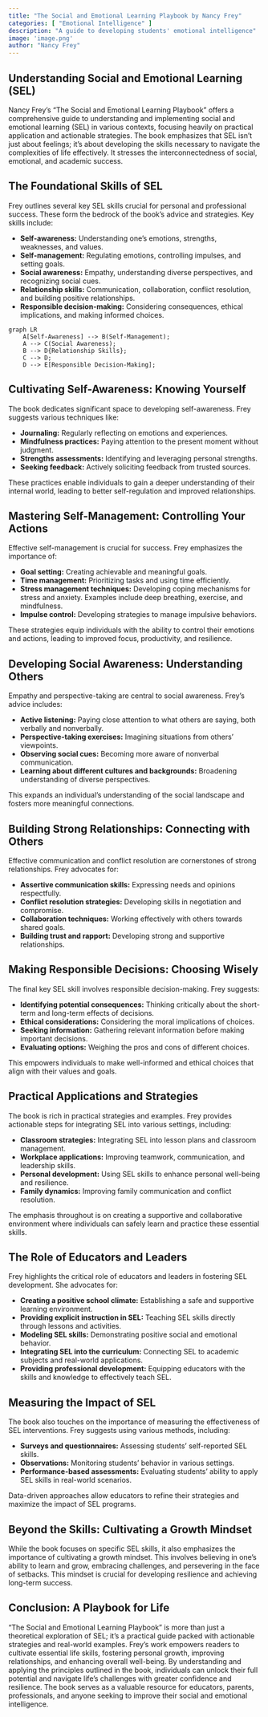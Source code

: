 ```yaml
---
title: "The Social and Emotional Learning Playbook by Nancy Frey"
categories: [ "Emotional Intelligence" ]
description: "A guide to developing students' emotional intelligence"
image: 'image.png'
author: "Nancy Frey"
---
```

## Understanding Social and Emotional Learning (SEL)

Nancy Frey's "The Social and Emotional Learning Playbook" offers a comprehensive guide to understanding and implementing social and emotional learning (SEL) in various contexts, focusing heavily on practical application and actionable strategies.  The book emphasizes that SEL isn't just about feelings; it's about developing the skills necessary to navigate the complexities of life effectively.  It stresses the interconnectedness of social, emotional, and academic success.

## The Foundational Skills of SEL

Frey outlines several key SEL skills crucial for personal and professional success.  These form the bedrock of the book's advice and strategies.  Key skills include:

* **Self-awareness:** Understanding one's emotions, strengths, weaknesses, and values.
* **Self-management:**  Regulating emotions, controlling impulses, and setting goals.
* **Social awareness:**  Empathy, understanding diverse perspectives, and recognizing social cues.
* **Relationship skills:**  Communication, collaboration, conflict resolution, and building positive relationships.
* **Responsible decision-making:**  Considering consequences, ethical implications, and making informed choices.


```mermaid
graph LR
    A[Self-Awareness] --> B(Self-Management);
    A --> C(Social Awareness);
    B --> D{Relationship Skills};
    C --> D;
    D --> E[Responsible Decision-Making];
```

## Cultivating Self-Awareness: Knowing Yourself

The book dedicates significant space to developing self-awareness.  Frey suggests various techniques like:

* **Journaling:** Regularly reflecting on emotions and experiences.
* **Mindfulness practices:**  Paying attention to the present moment without judgment.
* **Strengths assessments:** Identifying and leveraging personal strengths.
* **Seeking feedback:**  Actively soliciting feedback from trusted sources.

These practices enable individuals to gain a deeper understanding of their internal world, leading to better self-regulation and improved relationships.

## Mastering Self-Management:  Controlling Your Actions

Effective self-management is crucial for success. Frey emphasizes the importance of:

* **Goal setting:**  Creating achievable and meaningful goals.
* **Time management:**  Prioritizing tasks and using time efficiently.
* **Stress management techniques:**  Developing coping mechanisms for stress and anxiety.  Examples include deep breathing, exercise, and mindfulness.
* **Impulse control:**  Developing strategies to manage impulsive behaviors.

These strategies equip individuals with the ability to control their emotions and actions, leading to improved focus, productivity, and resilience.

## Developing Social Awareness: Understanding Others

Empathy and perspective-taking are central to social awareness.  Frey's advice includes:

* **Active listening:**  Paying close attention to what others are saying, both verbally and nonverbally.
* **Perspective-taking exercises:**  Imagining situations from others' viewpoints.
* **Observing social cues:**  Becoming more aware of nonverbal communication.
* **Learning about different cultures and backgrounds:**  Broadening understanding of diverse perspectives.

This expands an individual's understanding of the social landscape and fosters more meaningful connections.

## Building Strong Relationships: Connecting with Others

Effective communication and conflict resolution are cornerstones of strong relationships.  Frey advocates for:

* **Assertive communication skills:** Expressing needs and opinions respectfully.
* **Conflict resolution strategies:**  Developing skills in negotiation and compromise.
* **Collaboration techniques:**  Working effectively with others towards shared goals.
* **Building trust and rapport:**  Developing strong and supportive relationships.


## Making Responsible Decisions:  Choosing Wisely

The final key SEL skill involves responsible decision-making.  Frey suggests:

* **Identifying potential consequences:**  Thinking critically about the short-term and long-term effects of decisions.
* **Ethical considerations:**  Considering the moral implications of choices.
* **Seeking information:**  Gathering relevant information before making important decisions.
* **Evaluating options:**  Weighing the pros and cons of different choices.

This empowers individuals to make well-informed and ethical choices that align with their values and goals.

## Practical Applications and Strategies

The book is rich in practical strategies and examples. Frey provides actionable steps for integrating SEL into various settings, including:

* **Classroom strategies:**  Integrating SEL into lesson plans and classroom management.
* **Workplace applications:**  Improving teamwork, communication, and leadership skills.
* **Personal development:**  Using SEL skills to enhance personal well-being and resilience.
* **Family dynamics:**  Improving family communication and conflict resolution.

The emphasis throughout is on creating a supportive and collaborative environment where individuals can safely learn and practice these essential skills.


##  The Role of Educators and Leaders

Frey highlights the critical role of educators and leaders in fostering SEL development.  She advocates for:

* **Creating a positive school climate:**  Establishing a safe and supportive learning environment.
* **Providing explicit instruction in SEL:**  Teaching SEL skills directly through lessons and activities.
* **Modeling SEL skills:**  Demonstrating positive social and emotional behavior.
* **Integrating SEL into the curriculum:**  Connecting SEL to academic subjects and real-world applications.
* **Providing professional development:**  Equipping educators with the skills and knowledge to effectively teach SEL.


## Measuring the Impact of SEL

The book also touches on the importance of measuring the effectiveness of SEL interventions.  Frey suggests using various methods, including:

* **Surveys and questionnaires:**  Assessing students' self-reported SEL skills.
* **Observations:**  Monitoring students' behavior in various settings.
* **Performance-based assessments:**  Evaluating students' ability to apply SEL skills in real-world scenarios.

Data-driven approaches allow educators to refine their strategies and maximize the impact of SEL programs.

##  Beyond the Skills: Cultivating a Growth Mindset

While the book focuses on specific SEL skills, it also emphasizes the importance of cultivating a growth mindset.  This involves believing in one's ability to learn and grow, embracing challenges, and persevering in the face of setbacks.  This mindset is crucial for developing resilience and achieving long-term success.


## Conclusion:  A Playbook for Life

"The Social and Emotional Learning Playbook" is more than just a theoretical exploration of SEL; it's a practical guide packed with actionable strategies and real-world examples.  Frey’s work empowers readers to cultivate essential life skills, fostering personal growth, improving relationships, and enhancing overall well-being.  By understanding and applying the principles outlined in the book, individuals can unlock their full potential and navigate life's challenges with greater confidence and resilience.  The book serves as a valuable resource for educators, parents, professionals, and anyone seeking to improve their social and emotional intelligence.

